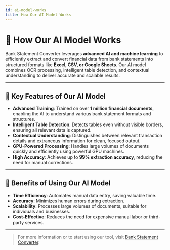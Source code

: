```yaml
---
id: ai-model-works
title: How Our AI Model Works
---
```


# 🤖 How Our AI Model Works

Bank Statement Converter leverages **advanced AI and machine learning** to efficiently extract and convert financial data from bank statements into structured formats like **Excel, CSV, or Google Sheets**. Our AI model combines OCR processing, intelligent table detection, and contextual understanding to deliver accurate and scalable results.

---

## 🧠 Key Features of Our AI Model

- **Advanced Training**: Trained on over **1 million financial documents**, enabling the AI to understand various bank statement formats and structures.  
- **Intelligent Table Detection**: Detects tables even without visible borders, ensuring all relevant data is captured.  
- **Contextual Understanding**: Distinguishes between relevant transaction details and extraneous information for clean, focused output.  
- **GPU-Powered Processing**: Handles large volumes of documents quickly and efficiently using powerful GPU machines.  
- **High Accuracy**: Achieves up to **99% extraction accuracy**, reducing the need for manual corrections.


---

## 🚀 Benefits of Using Our AI Model

- **Time Efficiency**: Automates manual data entry, saving valuable time.  
- **Accuracy**: Minimizes human errors during extraction.  
- **Scalability**: Processes large volumes of documents, suitable for individuals and businesses.  
- **Cost-Effective**: Reduces the need for expensive manual labor or third-party services.

---

> For more information or to start using our tool, visit [Bank Statement Converter](https://bankstmtconverter.com).
